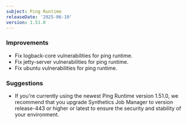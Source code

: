 ```yaml
---
subject: Ping Runtime
releaseDate: '2025-06-10'
version: 1.51.0
---
```


### Improvements
* Fix logback-core vulnerabilities for ping runtime.
* Fix jetty-server vulnerabilities for ping runtime.
* Fix ubuntu vulnerabilities for ping runtime.


### Suggestions
* If you're currently using the newest Ping Runtime version 1.51.0, we recommend that you upgrade Synthetics Job Manager to version release-443 or higher or latest to ensure the security and stability of your environment.
